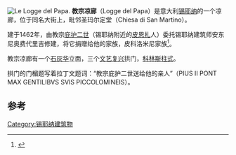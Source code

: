 {{Coord|43|19|07.08|N|11|20|01.13|E|display=title|type:landmark_region:IT}}
[[File:515SienaLoggePapa.JPG|Le Logge del Papa.]]
'''教宗凉廊'''（Logge del Papa）是意大利[[锡耶纳|锡耶纳]]的一个凉廊，位于同名大街上，毗邻圣玛尔定堂（Chiesa di San Martino）。

建于1462年，由教宗[[庇护二世|庇护二世]]（锡耶纳附近的[[皮恩扎|皮恩扎]]人）委托锡耶纳建筑师安东尼奥费代里吉修建，将它捐赠给他的家族，皮科洛米尼家族<ref>{{Cite web|url=http://www.comune.siena.it/main.asp?id=3958|accessdate=2011-02-16|title=Logge del Papa|work=Comune di Siena|archive-date=2011-08-25|archive-url=https://web.archive.org/web/20110825223717/http://www.comune.siena.it/main.asp?id=3958|dead-url=no}}</ref>。

教宗凉廊有一个[[石灰华|石灰华]]立面，三个[[文艺复兴|文艺复兴]]拱门，[[科林斯柱式|科林斯柱式]]。

拱门的门楣题写着拉丁文题词：“教宗庇护二世送给他的亲人”（PIUS II PONT MAX GENTILIBVS SVIS PICCOLOMINEIS）。

== 参考 ==
<references/>

[[Category:锡耶纳建筑物|Category:锡耶纳建筑物]]